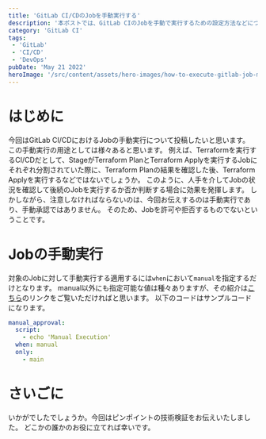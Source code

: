 ```yaml
---
title: 'GitLab CI/CDのJobを手動実行する'
description: '本ポストでは、GitLab CIのJobを手動で実行するための設定方法などについて記載します。'
category: 'GitLab CI'
tags:
 - 'GitLab'
 - 'CI/CD'
 - 'DevOps'
pubDate: 'May 21 2022'
heroImage: '/src/content/assets/hero-images/how-to-execute-gitlab-job-manually.png'
---
```


# はじめに
今回はGitLab CI/CDにおけるJobの手動実行について投稿したいと思います。
この手動実行の用途としては様々あると思います。
例えば、Terraformを実行するCI/CDだとして、StageがTerraform PlanとTerraform Applyを実行するJobにそれぞれ分割されていた際に、Terraform Planの結果を確認した後、Terraform Applyを実行するなどではないでしょうか。
このように、人手を介してJobの状況を確認して後続のJobを実行するか否か判断する場合に効果を発揮します。
しかしながら、注意しなければならないのは、今回お伝えするのは手動実行であり、手動承認ではありません。
そのため、Jobを許可や拒否するものでないということです。

# Jobの手動実行
対象のJobに対して手動実行する適用するには`when`において`manual`を指定するだけとなります。
manual以外にも指定可能な値は種々ありますが、その紹介は[こちら](https://gitlab-docs.creationline.com/ee/ci/yaml/#when)のリンクをご覧いただければと思います。
以下のコードはサンプルコードになります。

```yml
manual_approval:
  script:
    - echo 'Manual Execution'
  when: manual
  only:
    - main
```

# さいごに
いかがでしたでしょうか。今回はピンポイントの技術検証をお伝えいたしました。
どこかの誰かのお役に立てれば幸いです。